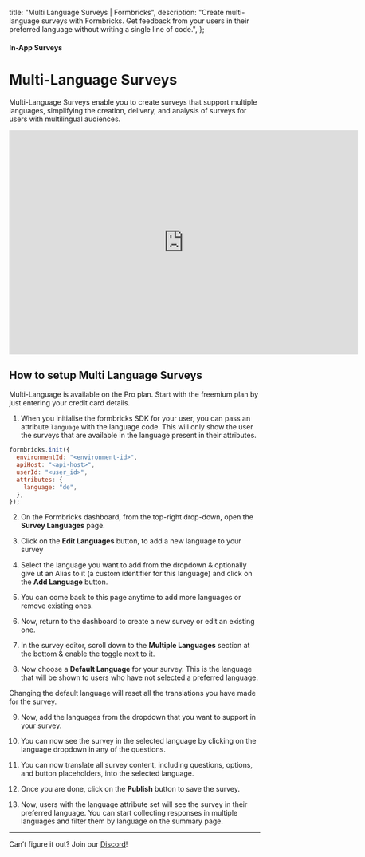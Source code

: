 

  title: "Multi Language Surveys | Formbricks",
  description:
    "Create multi-language surveys with Formbricks. Get feedback from your users in their preferred language without writing a single line of code.",
};

#### In-App Surveys

# Multi-Language Surveys

Multi-Language Surveys enable you to create surveys that support multiple languages, simplifying the creation, delivery, and analysis of surveys for users with multilingual audiences.

<iframe
  width="700"
  height="450"
  src="https://www.youtube.com/embed/Vol5zjYIoos?si=FOeDSqcy_OgtaUyM"
  title="YouTube video player: Formbricks"
  frameborder="0"
  allow="accelerometer; autoplay; clipboard-write; encrypted-media; gyroscope; picture-in-picture; web-share"></iframe>

## How to setup Multi Language Surveys

<Note>
  Multi-Language is available on the Pro plan. Start with the freemium plan by just entering your credit card details.
</Note>

1. When you initialise the formbricks SDK for your user, you can pass an attribute `language` with the language code. This will only show the user the surveys that are available in the language present in their attributes.

<Col>
  <CodeGroup title="Configuring Formbricks SDK with Multi Language">

```js
formbricks.init({
  environmentId: "<environment-id>",
  apiHost: "<api-host>",
  userId: "<user_id>",
  attributes: {
    language: "de",
  },
});
```

  </CodeGroup>
</Col>

2. On the Formbricks dashboard, from the top-right drop-down, open the **Survey Languages** page.

<MdxImage src={HomePage} alt="Formbricks Home" quality="100" className="max-w-full rounded-lg sm:max-w-3xl" />

3. Click on the **Edit Languages** button, to add a new language to your survey

4. Select the language you want to add from the dropdown & optionally give ut an Alias to it (a custom identifier for this language) and click on the **Add Language** button.

<MdxImage
  src={AddLanguages}
  alt="Add Multiple Languages to your Product"
  quality="100"
  className="max-w-full rounded-lg sm:max-w-3xl"
/>

5. You can come back to this page anytime to add more languages or remove existing ones.

6. Now, return to the dashboard to create a new survey or edit an existing one.

7. In the survey editor, scroll down to the **Multiple Languages** section at the bottom & enable the toggle next to it.

<MdxImage
  src={EnableMultiLang}
  alt="Enable Multi Language for a survey"
  quality="100"
  className="max-w-full rounded-lg sm:max-w-3xl"
/>

8. Now choose a **Default Language** for your survey. This is the language that will be shown to users who have not selected a preferred language.

<Note>Changing the default language will reset all the translations you have made for the survey.</Note>

9. Now, add the languages from the dropdown that you want to support in your survey.

10. You can now see the survey in the selected language by clicking on the language dropdown in any of the questions.

11. You can now translate all survey content, including questions, options, and button placeholders, into the selected language.

12. Once you are done, click on the **Publish** button to save the survey.

13. Now, users with the language attribute set will see the survey in their preferred language. You can start collecting responses in multiple languages and filter them by language on the summary page.

---

Can’t figure it out? Join our [Discord](https://discord.com/invite/3YFcABF2Ts)!
